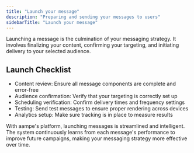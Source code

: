 ```yaml
---
title: "Launch your message"
description: "Preparing and sending your messages to users"
sidebarTitle: "Launch your message"
---
```


Launching a message is the culmination of your messaging strategy. It involves finalizing your content, confirming your targeting, and initiating delivery to your selected audience.

## Launch Checklist

- Content review: Ensure all message components are complete and error-free
- Audience confirmation: Verify that your targeting is correctly set up
- Scheduling verification: Confirm delivery times and frequency settings
- Testing: Send test messages to ensure proper rendering across devices
- Analytics setup: Make sure tracking is in place to measure results

With aampe's platform, launching messages is streamlined and intelligent. The system continuously learns from each message's performance to improve future campaigns, making your messaging strategy more effective over time.